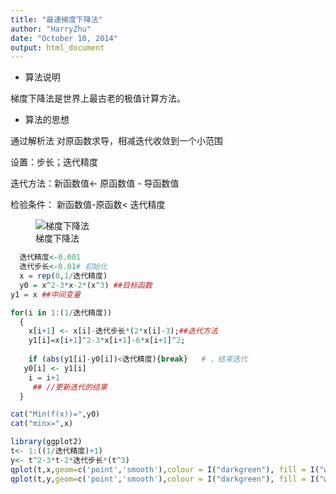 ```yaml
---
title: "最速梯度下降法"
author: "HarryZhu"
date: "October 10, 2014"
output: html_document
---
```

* 算法说明

梯度下降法是世界上最古老的极值计算方法。

* 算法的思想

通过解析法 对原函数求导，相减迭代收敛到一个小范围

设置：步长；迭代精度

迭代方法：新函数值<- 原函数值 - 导函数值

检验条件： 新函数值-原函数< 迭代精度

![梯度下降法](http://img.my.csdn.net/uploads/201212/11/1355202600_3929.png)

```r
  迭代精度<-0.001
  迭代步长<-0.01# 初始化
  x = rep(0,1/迭代精度)
  y0 = x^2-3*x-2*(x^3) ##目标函数
y1 = x ##中间变量
```

```r
for(i in 1:(1/迭代精度))
  {
    x[i+1] <- x[i]-迭代步长*(2*x[i]-3);##迭代方法
    y1[i]=x[i+1]^2-3*x[i+1]-6*x[i+1]^2;
  
    if (abs(y1[i]-y0[i])<迭代精度){break}   # ，结束迭代
   y0[i] <- y1[i]
    i = i+1
     ## //更新迭代的结果
  }
```

```r
cat("Min(f(x))=",y0)  
cat("minx=",x)
```

```r
library(ggplot2)
t<- 1:((1/迭代精度)+1)
y<- t^2-3*t-2*迭代步长*(t^3)
qplot(t,x,geom=c('point','smooth'),colour = I("darkgreen"), fill = I("white"))
qplot(t,y,geom=c('point','smooth'),colour = I("darkgreen"), fill = I("white"))



```

